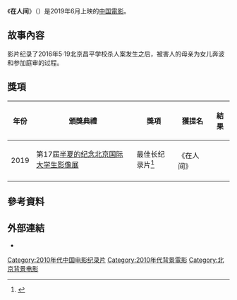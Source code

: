 {{Infobox Film
| name           = 在人间
| original_name  = Heaven Can Wait
| image          = 
| image_size     =
| caption        = 
| based_on       = 
| 監製           = 
| 製作人         = 
| 導演           = 文珹灏<br />黄京昆
| 編劇           = 
| 主演           = 
| cinematography =
| 製片商         = 
| distributor    =  
| 產地           = {{中國大陸電影產地}}
| runtime        = 89分鐘
| 上映日期       = {{flagicon|CHN}}{{film date|2019|6}}
| 語言           = [[汉语|汉语]]
| tw_name        = 
| budget         = 
| gross          = 
}}

《'''在人间'''》（{{lang-en|''Heaven Can Wait''}}）是2019年6月上映的[[中国電影|中国電影]]。

== 故事內容 ==

影片纪录了2016年5·19北京昌平学校杀人案发生之后，被害人的母亲为女儿奔波和参加庭审的过程。

==獎項==
{| class="wikitable"
|-
! 年份 !! 頒獎典禮 !! 獎項 !! 獲提名 !! 結果
|-	
|rowspan="3"|2019||rowspan="1"|第17屆[[半夏的纪念北京国际大学生影像展|半夏的纪念北京国际大学生影像展]]
|最佳长纪录片<ref>{{cite web|url=https://www.chinaxwcb.com/info/553682|title=“半夏的纪念”北京（国际）大学生影像展在京颁奖|date=2019-06-19|accessdate=2021-01-03|archive-date=2019-12-11|archive-url=https://web.archive.org/web/20191211160410/https://www.chinaxwcb.com/info/553682|dead-url=no}}</ref>
|rowspan="3"|《在人间》
|{{won}}
|-
|}

==參考資料==
{{Reflist}}

==外部連結==
* {{douban|34883156}}

[[Category:2010年代中国电影纪录片|Category:2010年代中国电影纪录片]]
[[Category:2010年代背景電影|Category:2010年代背景電影]]
[[Category:北京背景电影|Category:北京背景电影]]